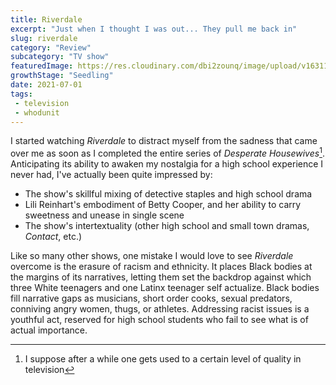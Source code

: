 ```yaml
---
title: Riverdale
excerpt: "Just when I thought I was out... They pull me back in"
slug: riverdale
category: "Review"
subcategory: "TV show"
featuredImage: https://res.cloudinary.com/dbi2zounq/image/upload/v1631177288/titles/riverdale_qiz4xi.png
growthStage: "Seedling"
date: 2021-07-01
tags:
 - television
 - whodunit
---
```

I started watching _Riverdale_ to distract myself from the sadness that came over me as soon as I completed the entire series of _Desperate Housewives_[^1]. Anticipating its ability to awaken my nostalgia for a high school experience I never had, I've actually been quite impressed by:

- The show's skillful mixing of detective staples and high school drama
- Lili Reinhart's embodiment of Betty Cooper, and her ability to carry sweetness and unease in single scene
- The show's intertextuality (other high school and small town dramas, _Contact_, etc.)

Like so many other shows, one mistake I would love to see _Riverdale_ overcome is the erasure of racism and ethnicity. It places Black bodies at the margins of its narratives, letting them set the backdrop against which three White teenagers and one Latinx teenager self actualize. Black bodies fill narrative gaps as musicians, short order cooks, sexual predators, conniving angry women, thugs, or athletes. Addressing racist issues is a youthful act, reserved for high school students who fail to see what is of actual importance. 

[^1]: I suppose after a while one gets used to a certain level of quality in television